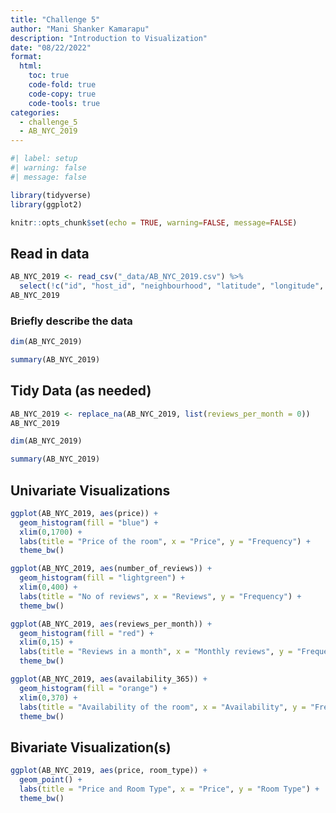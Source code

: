 ```yaml
---
title: "Challenge 5"
author: "Mani Shanker Kamarapu"
description: "Introduction to Visualization"
date: "08/22/2022"
format:
  html:
    toc: true
    code-fold: true
    code-copy: true
    code-tools: true
categories:
  - challenge_5
  - AB_NYC_2019
---
```


```r
#| label: setup
#| warning: false
#| message: false

library(tidyverse)
library(ggplot2)

knitr::opts_chunk$set(echo = TRUE, warning=FALSE, message=FALSE)
```

## Read in data

```r
AB_NYC_2019 <- read_csv("_data/AB_NYC_2019.csv") %>%
  select(!c("id", "host_id", "neighbourhood", "latitude", "longitude", "minimum_nights", "last_review"))
AB_NYC_2019
```

### Briefly describe the data

```r
dim(AB_NYC_2019)
```

```r
summary(AB_NYC_2019)
```

## Tidy Data (as needed)

```r
AB_NYC_2019 <- replace_na(AB_NYC_2019, list(reviews_per_month = 0))
AB_NYC_2019
```

```r
dim(AB_NYC_2019)
```

```r
summary(AB_NYC_2019)
```

## Univariate Visualizations

```r
ggplot(AB_NYC_2019, aes(price)) + 
  geom_histogram(fill = "blue") + 
  xlim(0,1700) +
  labs(title = "Price of the room", x = "Price", y = "Frequency") + 
  theme_bw()
```

```r
ggplot(AB_NYC_2019, aes(number_of_reviews)) + 
  geom_histogram(fill = "lightgreen") + 
  xlim(0,400) +
  labs(title = "No of reviews", x = "Reviews", y = "Frequency") + 
  theme_bw()
```

```r
ggplot(AB_NYC_2019, aes(reviews_per_month)) + 
  geom_histogram(fill = "red") + 
  xlim(0,15) +
  labs(title = "Reviews in a month", x = "Monthly reviews", y = "Frequency") + 
  theme_bw()
```

```r
ggplot(AB_NYC_2019, aes(availability_365)) + 
  geom_histogram(fill = "orange") + 
  xlim(0,370) +
  labs(title = "Availability of the room", x = "Availability", y = "Frequency") + 
  theme_bw()
```

## Bivariate Visualization(s)

```r
ggplot(AB_NYC_2019, aes(price, room_type)) + 
  geom_point() + 
  labs(title = "Price and Room Type", x = "Price", y = "Room Type") + 
  theme_bw()
```
